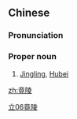==Chinese==
{{zh-forms}}

===Pronunciation===
{{zh-pron
|m=Jìnglíng
|cat=pn
}}

===Proper noun===
{{zh-proper noun}}

# [[w:Tianmen|Jingling]], [[w:Hubei|Hubei]]

[[Category:zh:Places in Romance of the Three Kingdoms|立06竟陵]]

[[zh:竟陵]]